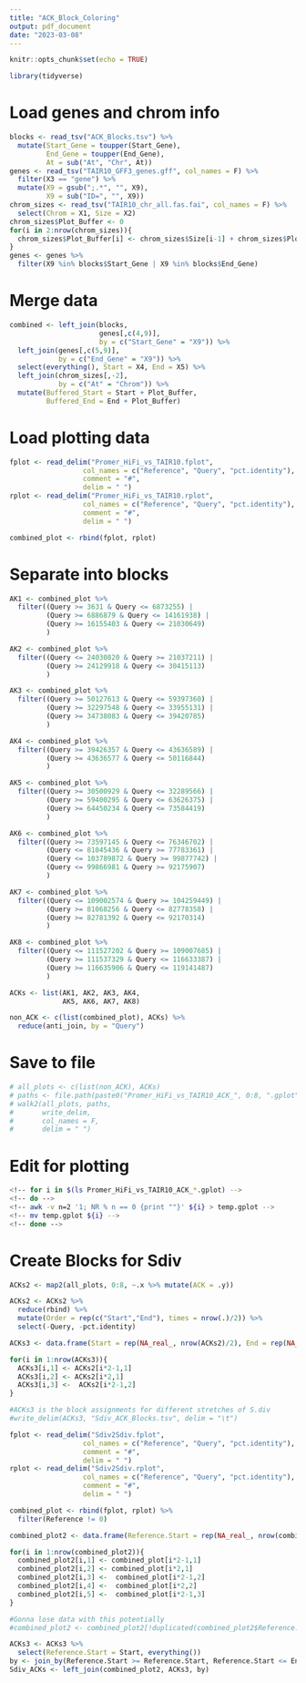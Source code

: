 ```yaml
---
title: "ACK_Block_Coloring"
output: pdf_document
date: "2023-03-08"
---
```


```r
knitr::opts_chunk$set(echo = TRUE)
```

```r
library(tidyverse)
```

# Load genes and chrom info

```r
blocks <- read_tsv("ACK_Blocks.tsv") %>%
  mutate(Start_Gene = toupper(Start_Gene),
         End_Gene = toupper(End_Gene),
         At = sub("At", "Chr", At))
genes <- read_tsv("TAIR10_GFF3_genes.gff", col_names = F) %>%
  filter(X3 == "gene") %>%
  mutate(X9 = gsub(";.*", "", X9),
         X9 = sub("ID=", "", X9))
chrom_sizes <- read_tsv("TAIR10_chr_all.fas.fai", col_names = F) %>%
  select(Chrom = X1, Size = X2)
chrom_sizes$Plot_Buffer <- 0
for(i in 2:nrow(chrom_sizes)){
  chrom_sizes$Plot_Buffer[i] <- chrom_sizes$Size[i-1] + chrom_sizes$Plot_Buffer[i-1]
}
genes <- genes %>%
  filter(X9 %in% blocks$Start_Gene | X9 %in% blocks$End_Gene)
```

# Merge data

```r
combined <- left_join(blocks,
                      genes[,c(4,9)],
                      by = c("Start_Gene" = "X9")) %>%
  left_join(genes[,c(5,9)],
            by = c("End_Gene" = "X9")) %>%
  select(everything(), Start = X4, End = X5) %>%
  left_join(chrom_sizes[,-2],
            by = c("At" = "Chrom")) %>%
  mutate(Buffered_Start = Start + Plot_Buffer,
         Buffered_End = End + Plot_Buffer)
```

# Load plotting data

```r
fplot <- read_delim("Promer_HiFi_vs_TAIR10.fplot",
                  col_names = c("Reference", "Query", "pct.identity"),
                  comment = "#",
                  delim = " ")
rplot <- read_delim("Promer_HiFi_vs_TAIR10.rplot",
                  col_names = c("Reference", "Query", "pct.identity"),
                  comment = "#",
                  delim = " ")

combined_plot <- rbind(fplot, rplot)
```

# Separate into blocks
```r
AK1 <- combined_plot %>%
  filter((Query >= 3631 & Query <= 6873255) |
         (Query >= 6886879 & Query <= 14161938) |
         (Query >= 16155403 & Query <= 21030649)
         )

AK2 <- combined_plot %>%
  filter((Query <= 24030820 & Query >= 21037211) |
         (Query >= 24129918 & Query <= 30415113)
         )

AK3 <- combined_plot %>%
  filter((Query >= 50127613 & Query <= 59397360) |
         (Query >= 32297548 & Query <= 33955131) |
         (Query >= 34738083 & Query <= 39420785)
         )

AK4 <- combined_plot %>%
  filter((Query >= 39426357 & Query <= 43636589) |
         (Query >= 43636577 & Query <= 50116844)
         )

AK5 <- combined_plot %>%
  filter((Query >= 30500929 & Query <= 32289566) |
         (Query >= 59400295 & Query <= 63626375) |
         (Query >= 64450234 & Query <= 73584419)
         )

AK6 <- combined_plot %>%
  filter((Query >= 73597145 & Query <= 76346702) |
         (Query <= 81045436 & Query >= 77783361) |
         (Query <= 103789872 & Query >= 99877742) |
         (Query <= 99866981 & Query >= 92175907)
         )

AK7 <- combined_plot %>%
  filter((Query <= 109002574 & Query >= 104259449) |
         (Query >= 81068256 & Query <= 82778358) |
         (Query >= 82781392 & Query <= 92170314)
         )

AK8 <- combined_plot %>%
  filter((Query <= 111527202 & Query >= 109007685) |
         (Query >= 111537329 & Query <= 116633387) |
         (Query >= 116635906 & Query <= 119141487)
         )

ACKs <- list(AK1, AK2, AK3, AK4,
             AK5, AK6, AK7, AK8)

non_ACK <- c(list(combined_plot), ACKs) %>%
  reduce(anti_join, by = "Query")
```

# Save to file

```r
# all_plots <- c(list(non_ACK), ACKs)
# paths <- file.path(paste0("Promer_HiFi_vs_TAIR10_ACK_", 0:8, ".gplot"))
# walk2(all_plots, paths,
#       write_delim,
#       col_names = F,
#       delim = " ")
```

# Edit for plotting
```bash
<!-- for i in $(ls Promer_HiFi_vs_TAIR10_ACK_*.gplot) -->
<!-- do -->
<!-- awk -v n=2 '1; NR % n == 0 {print ""}' ${i} > temp.gplot -->
<!-- mv temp.gplot ${i} -->
<!-- done -->
```



########################
##########################
# Create Blocks for Sdiv
```r
ACKs2 <- map2(all_plots, 0:8, ~.x %>% mutate(ACK = .y))

ACKs2 <- ACKs2 %>% 
  reduce(rbind) %>%
  mutate(Order = rep(c("Start","End"), times = nrow(.)/2)) %>%
  select(-Query, -pct.identity)

ACKs3 <- data.frame(Start = rep(NA_real_, nrow(ACKs2)/2), End = rep(NA_real_, nrow(ACKs2)/2), ACK = rep(NA_real_, nrow(ACKs2)/2))

for(i in 1:nrow(ACKs3)){
  ACKs3[i,1] <- ACKs2[i*2-1,1]
  ACKs3[i,2] <- ACKs2[i*2,1]
  ACKs3[i,3] <-  ACKs2[i*2-1,2]
}

#ACKs3 is the block assignments for different stretches of S.div
#write_delim(ACKs3, "Sdiv_ACK_Blocks.tsv", delim = "\t")
```

```r
fplot <- read_delim("Sdiv2Sdiv.fplot",
                  col_names = c("Reference", "Query", "pct.identity"),
                  comment = "#",
                  delim = " ")
rplot <- read_delim("Sdiv2Sdiv.rplot",
                  col_names = c("Reference", "Query", "pct.identity"),
                  comment = "#",
                  delim = " ")

combined_plot <- rbind(fplot, rplot) %>%
  filter(Reference != 0)

combined_plot2 <- data.frame(Reference.Start = rep(NA_real_, nrow(combined_plot)/2), Reference.End = rep(NA_real_, nrow(combined_plot)/2), Query.Start = rep(NA_real_, nrow(combined_plot)/2), Query.End = rep(NA_real_, nrow(combined_plot)/2), pct.identity = rep(NA_real_, nrow(combined_plot)/2))

for(i in 1:nrow(combined_plot2)){
  combined_plot2[i,1] <- combined_plot[i*2-1,1]
  combined_plot2[i,2] <- combined_plot[i*2,1]
  combined_plot2[i,3] <-  combined_plot[i*2-1,2]
  combined_plot2[i,4] <-  combined_plot[i*2,2]
  combined_plot2[i,5] <-  combined_plot[i*2-1,3]
}

#Gonna lose data with this potentially
#combined_plot2 <- combined_plot2[!duplicated(combined_plot2$Reference.Start),]
```

```r
ACKs3 <- ACKs3 %>%
  select(Reference.Start = Start, everything())
by <- join_by(Reference.Start >= Reference.Start, Reference.Start <= End)
Sdiv_ACKs <- left_join(combined_plot2, ACKs3, by)
```

